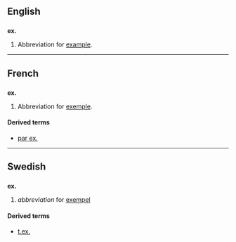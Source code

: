 ==English==
==={{abbreviation}}===
'''ex.'''
# Abbreviation for [[example]].

----

==French==
==={{abbreviation|lang=French}}===
'''ex.'''
# Abbreviation for [[exemple#French|exemple]].

====Derived terms====
*[[par ex.]]

----

==Swedish==

==={{abbreviation|lang=Swedish}}===
'''ex.'''

# ''abbreviation'' for [[exempel#Swedish|exempel]]

====Derived terms====
*[[t.ex.]]
